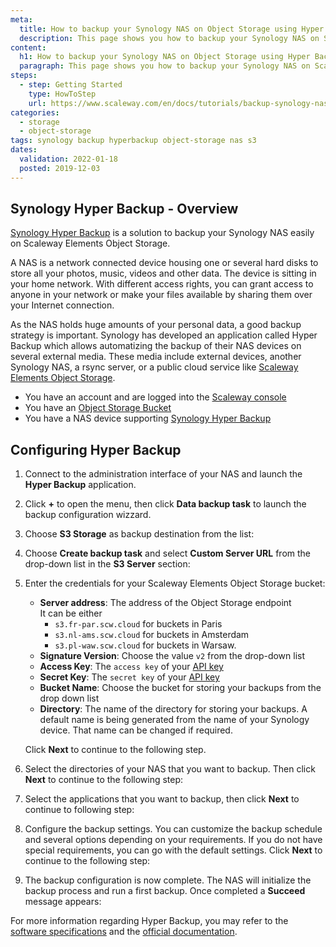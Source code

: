 ```yaml
---
meta:
  title: How to backup your Synology NAS on Object Storage using Hyper Backup
  description: This page shows you how to backup your Synology NAS on Scaleway Elements Object Storage using Hyper Backup
content:
  h1: How to backup your Synology NAS on Object Storage using Hyper Backup
  paragraph: This page shows you how to backup your Synology NAS on Scaleway Elements Object Storage using Hyper Backup
steps:
  - step: Getting Started
    type: HowToStep
    url: https://www.scaleway.com/en/docs/tutorials/backup-synology-nas-s3-hyper-backup/#Configuring-Hyper-Backup
categories:
  - storage
  - object-storage
tags: synology backup hyperbackup object-storage nas s3
dates:
  validation: 2022-01-18
  posted: 2019-12-03
---
```


## Synology Hyper Backup - Overview

[Synology Hyper Backup](https://www.synology.com/en-us/dsm/feature/hyper_backup) is a solution to backup your Synology NAS easily on Scaleway Elements Object Storage.

A NAS is a network connected device housing one or several hard disks to store all your photos, music, videos and other data. The device is sitting in your home network. With different access rights, you can grant access to anyone in your network or make your files available by sharing them over your Internet connection.

As the NAS holds huge amounts of your personal data, a good backup strategy is important. Synology has developed an application called Hyper Backup which allows automatizing the backup of their NAS devices on several external media. These media include external devices, another Synology NAS, a rsync server, or a public cloud service like [Scaleway Elements Object Storage](https://www.scaleway.com/en/object-storage/).

<Message type="requirement">

- You have an account and are logged into the [Scaleway console](https://console.scaleway.com)
- You have an [Object Storage Bucket](https://www.scaleway.com/en/object-storage/)
- You have a NAS device supporting [Synology Hyper Backup](https://www.synology.com/en-us/dsm/feature/hyper_backup)

</Message>

## Configuring Hyper Backup

1. Connect to the administration interface of your NAS and launch the **Hyper Backup** application.

2. Click **+** to open the menu, then click **Data backup task** to launch the backup configuration wizzard.
<Lightbox src="scaleway-synology_01.webp" alt="" />

3. Choose **S3 Storage** as backup destination from the list:
<Lightbox src="scaleway-synology_02.webp" alt="" />

4. Choose **Create backup task** and select **Custom Server URL** from the drop-down list in the **S3 Server** section:
<Lightbox src="scaleway-synology_03.webp" alt="" />

5. Enter the credentials for your Scaleway Elements Object Storage bucket:
    <Lightbox src="scaleway-synology_04.webp" alt="" />

    - **Server address**: The address of the Object Storage endpoint<br />
      It can be either 
        - `s3.fr-par.scw.cloud` for buckets in Paris
        - `s3.nl-ams.scw.cloud` for buckets in Amsterdam 
        - `s3.pl-waw.scw.cloud` for buckets in Warsaw.
    - **Signature Version**: Choose the value `v2` from the drop-down list
    - **Access Key**: The `access key` of your [API key](/console/my-project/how-to/generate-api-key/)
    - **Secret Key**: The `secret key` of your [API key](/console/my-project/how-to/generate-api-key/)
    - **Bucket Name**: Choose the bucket for storing your backups from the drop down list
    - **Directory**: The name of the directory for storing your backups. A default name is being generated from the name of your Synology device. That name can be changed if required.

    Click **Next** to continue to the following step.

6. Select the directories of your NAS that you want to backup. Then click **Next** to continue to the following step:
<Lightbox src="scaleway-synology_05.webp" alt="" />

7. Select the applications that you want to backup, then click **Next** to continue to following step:
<Lightbox src="scaleway-synology_06.webp" alt="" />

8. Configure the backup settings. You can customize the backup schedule and several options depending on your requirements. If you do not have special requirements, you can go with the default settings. Click **Next** to continue to the following step:
<Lightbox src="scaleway-synology_07.webp" alt="" />

9. The backup configuration is now complete. The NAS will initialize the backup process and run a first backup. Once completed a **Succeed** message appears:
<Lightbox src="scaleway-synology_08.webp" alt="" />

For more information regarding Hyper Backup, you may refer to the [software specifications](https://www.synology.com/en-us/dsm/software_spec/hyper_backup) and the [official documentation](https://www.synology.com/en-us/knowledgebase/DSM/tutorial/Backup/How_to_back_up_your_data_to_cloud_services_with_Hyper_Backup).
